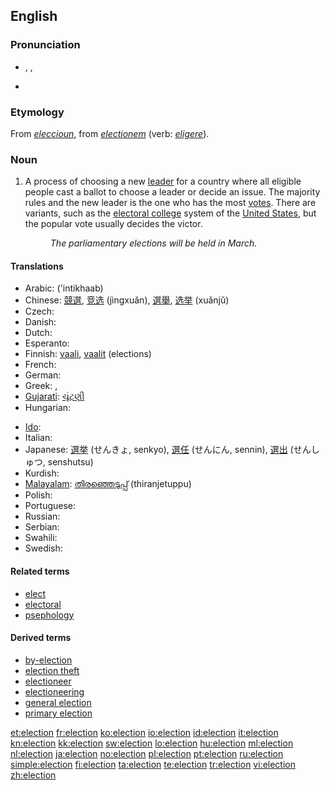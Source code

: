 {{wikipedia}}
{{also|élection}}
==English==

===Pronunciation===
* {{enPR|ĭ-lĕk'shən}}, {{IPA|/ɪˈlekʃ(ə)n/}}, {{SAMPA|/I"lekS(@)n/}}
* {{audio|En-us-election.ogg|Audio (US)}}

===Etymology===
From {{etyl|xno}} ''[[eleccioun]]'', from {{etyl|la}} ''[[electionem]]'' (verb: ''[[eligere]]'').

===Noun===
{{wikipedia}}
{{en-noun}}

# A process of choosing a new [[leader]] for a country where all eligible people cast a ballot to choose a leader or decide an issue.  The majority rules and the new leader is the one who has the most [[vote]]s.  There are variants, such as the [[electoral college]] system of the [[United States]], but the popular vote usually decides the victor.
#: ''The parliamentary elections will be held in March.''

====Translations====
{{trans-top|process of choosing a new leader}}
* Arabic: {{t-|ar|انتخاب|m|alt=إنْتِخاب}} ('intikhaab)
* Chinese: [[競選]], [[竞选]] (jìngxuǎn), [[選舉]], [[选举]] (xuǎnjǔ)
* Czech: {{t+|cs|volba|f}}
* Danish: {{t-|da|valg|n}}
* Dutch: {{t+|nl|verkiezing|f}}
* Esperanto: {{t-|eo|elekto|xs=Esperanto}}
* Finnish: [[vaali]], [[vaalit]] (elections)
* French: {{t+|fr|élection|f}}
* German: {{t+|de|Wahl|f}}
* Greek: {{t+|el|εκλογή|f|tr=ekloγí}},  {{t|el|εκλογές|f|p|tr=ekloγés|sc=Grek}}
* [[Gujarati]]: [[ચૂંટણી]]
* Hungarian: {{t+|hu|választás}}
{{trans-mid}}
* [[Ido]]: {{t+|io|elekto|xs=Ido}}
* Italian: {{t+|it|elezione|f}}
* Japanese: [[選挙]] (せんきょ, senkyo), [[選任]] (せんにん, sennin), [[選出]] (せんしゅつ, senshutsu)
* Kurdish: {{ku-Arab|[[هه‌ڵبژاردن]]}}
* [[Malayalam]]: [[തിരഞ്ഞെടുപ്പ്]] (thiranjetuppu)
* Polish: {{t+|pl|wybory|p}}
* Portuguese: {{t+|pt|eleição|f}}
* Russian: {{t|ru|выборы|m|p|tr=výbory}}
* Serbian: {{t|sr|Izbori|p|tr=Izbori|sc=Cyrl}}
* Swahili: {{t+|sw|uchaguzi|xs=Swahili}}
* Swedish: {{t+|sv|val|n}}
{{trans-bottom}}

====Related terms====
* [[elect]]
* [[electoral]]
* [[psephology]]

====Derived terms====
* [[by-election]]
* [[election theft]]
* [[electioneer]]
* [[electioneering]]
* [[general election]]
* [[primary election]]

[[et:election]]
[[fr:election]]
[[ko:election]]
[[io:election]]
[[id:election]]
[[it:election]]
[[kn:election]]
[[kk:election]]
[[sw:election]]
[[lo:election]]
[[hu:election]]
[[ml:election]]
[[nl:election]]
[[ja:election]]
[[no:election]]
[[pl:election]]
[[pt:election]]
[[ru:election]]
[[simple:election]]
[[fi:election]]
[[ta:election]]
[[te:election]]
[[tr:election]]
[[vi:election]]
[[zh:election]]